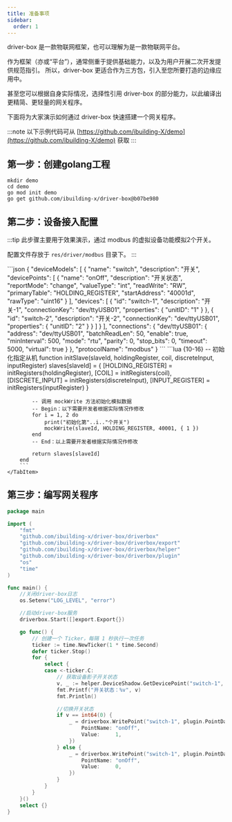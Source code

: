 ```yaml
---
title: 准备事项
sidebar:
  order: 1
---
```


driver-box 是一款物联网框架，也可以理解为是一款物联网平台。

作为框架（亦或“平台”），通常侧重于提供基础能力，以及为用户开展二次开发提供规范指引。
所以，driver-box 更适合作为三方包，引入至您所要打造的边缘应用中。

甚至您可以根据自身实际情况，选择性引用 driver-box 的部分能力，以此编译出更精简、更轻量的网关程序。

下面将为大家演示如何通过 driver-box 快速搭建一个网关程序。

:::note
以下示例代码可从 [https://github.com/ibuilding-X/demo](https://github.com/ibuilding-X/demo) 获取
:::

## 第一步：创建golang工程

```shell
mkdir demo
cd demo
go mod init demo
go get github.com/ibuilding-x/driver-box@b07be980
```

## 第二步：设备接入配置
:::tip
此步骤主要用于效果演示，通过 modbus 的虚拟设备功能模拟2个开关。

配置文件存放于 `res/driver/modbus` 目录下。
:::

<Tabs>
    <TabItem label="config.json" icon="seti:json">
        ```json
        {
            "deviceModels": [
                {
                    "name": "switch",
                    "description": "开关",
                    "devicePoints": [
                        {
                            "name": "onOff",
                            "description": "开关状态",
                            "reportMode": "change",
                            "valueType": "int",
                            "readWrite": "RW",
                            "primaryTable": "HOLDING_REGISTER",
                            "startAddress": "40001d",
                            "rawType": "uint16"
                        }
                    ],
                    "devices": [
                        {
                            "id": "switch-1",
                            "description": "开关-1",
                            "connectionKey": "dev/ttyUSB01",
                            "properties": {
                                "unitID": "1"
                            }
                        },
                        {
                            "id": "switch-2",
                            "description": "开关-2",
                            "connectionKey": "dev/ttyUSB01",
                            "properties": {
                                "unitID": "2"
                            }
                        }
                    ]
                }
            ],
            "connections": {
                "dev/ttyUSB01": {
                    "address": "dev/ttyUSB01",
                    "batchReadLen": 50,
                    "enable": true,
                    "minInterval": 500,
                    "mode": "rtu",
                    "parity": 0,
                    "stop_bits": 0,
                    "timeout": 5000,
                    "virtual": true
                }
            },
            "protocolName": "modbus"
        }
        ```
    </TabItem>
    <TabItem label="converter.lua" icon="seti:lua">
        ```lua {10-16}
        -- 初始化指定从机
        function initSlave(slaveId, holdingRegister, coil, discreteInput, inputRegister)
            slaves[slaveId] = {
                [HOLDING_REGISTER] = initRegisters(holdingRegister),
                [COIL] = initRegisters(coil),
                [DISCRETE_INPUT] = initRegisters(discreteInput),
                [INPUT_REGISTER] = initRegisters(inputRegister)
            }

            -- 调用 mockWrite 方法初始化模拟数据
            -- Begin：以下需要开发者根据实际情况作修改
            for i = 1, 2 do
                print("初始化第"..i.."个开关")
                mockWrite(slaveId, HOLDING_REGISTER, 40001, { 1 })
            end
            -- End：以上需要开发者根据实际情况作修改

            return slaves[slaveId]
        end
        ```
    </TabItem>
</Tabs>


## 第三步：编写网关程序

```go title=main.go
package main

import (
	"fmt"
	"github.com/ibuilding-x/driver-box/driverbox"
	"github.com/ibuilding-x/driver-box/driverbox/export"
	"github.com/ibuilding-x/driver-box/driverbox/helper"
	"github.com/ibuilding-x/driver-box/driverbox/plugin"
	"os"
	"time"
)

func main() {
	//关闭driver-box日志
	os.Setenv("LOG_LEVEL", "error")

	//启动driver-box服务
	driverbox.Start([]export.Export{})

	go func() {
		// 创建一个 Ticker，每隔 1 秒执行一次任务
		ticker := time.NewTicker(1 * time.Second)
		defer ticker.Stop()
		for {
			select {
			case <-ticker.C:
				// 获取设备影子开关状态
				v, _ := helper.DeviceShadow.GetDevicePoint("switch-1", "onOff")
				fmt.Printf("开关状态：%v", v)
				fmt.Println()

				//切换开关状态
				if v == int64(0) {
					_ = driverbox.WritePoint("switch-1", plugin.PointData{
						PointName: "onOff",
						Value:     1,
					})
				} else {
					_ = driverbox.WritePoint("switch-1", plugin.PointData{
						PointName: "onOff",
						Value:     0,
					})
				}
			}
		}
	}()
	select {}
}
```